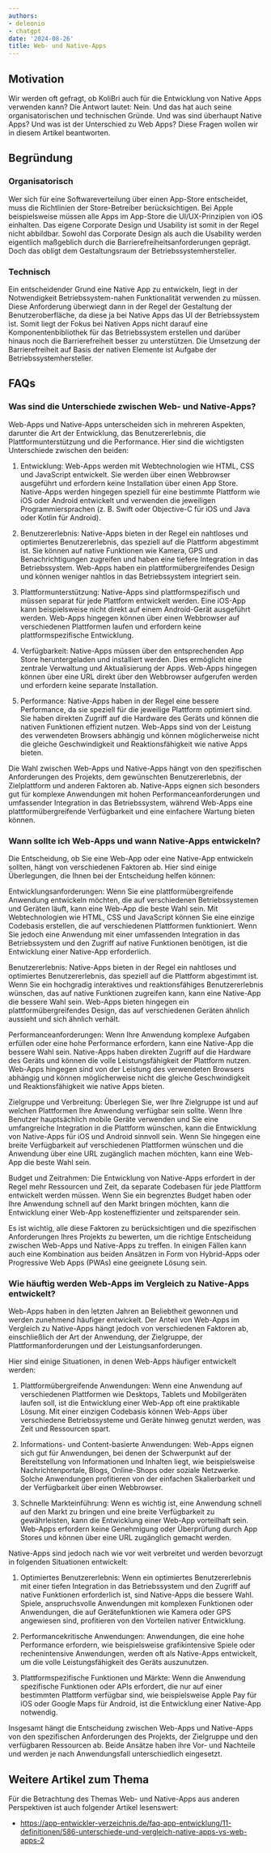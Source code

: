 ```yaml
---
authors:
- deleonio
- chatgpt
date: '2024-08-26'
title: Web- und Native-Apps
---
```




## Motivation

Wir werden oft gefragt, ob KoliBri auch für die Entwicklung von Native Apps verwenden kann? Die Antwort lautet: Nein. Und das hat auch seine organisatorischen und technischen Gründe. Und was sind überhaupt Native Apps? Und was ist der Unterschied zu Web Apps? Diese Fragen wollen wir in diesem Artikel beantworten.

## Begründung

### Organisatorisch

Wer sich für eine Softwareverteilung über einen App-Store entscheidet, muss die Richtlinien der Store-Betreiber berücksichtigen. Bei Apple beispielsweise müssen alle Apps im App-Store die UI/UX-Prinzipien von iOS einhalten. Das eigene Corporate Design und Usability ist somit in der Regel nicht abbildbar. Sowohl das Corporate Design als auch die Usability werden eigentlich maßgeblich durch die Barrierefreiheitsanforderungen geprägt. Doch das obligt dem Gestaltungsraum der Betriebssystemhersteller.

### Technisch

Ein entscheidender Grund eine Native App zu entwickeln, liegt in der Notwendigkeit Betriebssystem-nahen Funktionalität verwenden zu müssen. Diese Anforderung überwiegt dann in der Regel der Gestaltung der Benutzeroberfläche, da diese ja bei Native Apps das UI der Betriebssystem ist. Somit liegt der Fokus bei Nativen Apps nicht darauf eine Komponentenbibliothek für das Betriebssystem erstellen und darüber hinaus noch die Barrierefreiheit besser zu unterstützen. Die Umsetzung der Barrierefreiheit auf Basis der nativen Elemente ist Aufgabe der Betriebssystemhersteller.

## FAQs

### Was sind die Unterschiede zwischen Web- und Native-Apps?

Web-Apps und Native-Apps unterscheiden sich in mehreren Aspekten, darunter die Art der Entwicklung, das Benutzererlebnis, die Plattformunterstützung und die Performance. Hier sind die wichtigsten Unterschiede zwischen den beiden:

1. Entwicklung: Web-Apps werden mit Webtechnologien wie HTML, CSS und JavaScript entwickelt. Sie werden über einen Webbrowser ausgeführt und erfordern keine Installation über einen App Store. Native-Apps werden hingegen speziell für eine bestimmte Plattform wie iOS oder Android entwickelt und verwenden die jeweiligen Programmiersprachen (z. B. Swift oder Objective-C für iOS und Java oder Kotlin für Android).

2. Benutzererlebnis: Native-Apps bieten in der Regel ein nahtloses und optimiertes Benutzererlebnis, das speziell auf die Plattform abgestimmt ist. Sie können auf native Funktionen wie Kamera, GPS und Benachrichtigungen zugreifen und haben eine tiefere Integration in das Betriebssystem. Web-Apps haben ein plattformübergreifendes Design und können weniger nahtlos in das Betriebssystem integriert sein.

3. Plattformunterstützung: Native-Apps sind plattformspezifisch und müssen separat für jede Plattform entwickelt werden. Eine iOS-App kann beispielsweise nicht direkt auf einem Android-Gerät ausgeführt werden. Web-Apps hingegen können über einen Webbrowser auf verschiedenen Plattformen laufen und erfordern keine plattformspezifische Entwicklung.

4. Verfügbarkeit: Native-Apps müssen über den entsprechenden App Store heruntergeladen und installiert werden. Dies ermöglicht eine zentrale Verwaltung und Aktualisierung der Apps. Web-Apps hingegen können über eine URL direkt über den Webbrowser aufgerufen werden und erfordern keine separate Installation.

5. Performance: Native-Apps haben in der Regel eine bessere Performance, da sie speziell für die jeweilige Plattform optimiert sind. Sie haben direkten Zugriff auf die Hardware des Geräts und können die nativen Funktionen effizient nutzen. Web-Apps sind von der Leistung des verwendeten Browsers abhängig und können möglicherweise nicht die gleiche Geschwindigkeit und Reaktionsfähigkeit wie native Apps bieten.

Die Wahl zwischen Web-Apps und Native-Apps hängt von den spezifischen Anforderungen des Projekts, dem gewünschten Benutzererlebnis, der Zielplattform und anderen Faktoren ab. Native-Apps eignen sich besonders gut für komplexe Anwendungen mit hohen Performanceanforderungen und umfassender Integration in das Betriebssystem, während Web-Apps eine plattformübergreifende Verfügbarkeit und eine einfachere Wartung bieten können.

### Wann sollte ich Web-Apps und wann Native-Apps entwickeln?

Die Entscheidung, ob Sie eine Web-App oder eine Native-App entwickeln sollten, hängt von verschiedenen Faktoren ab. Hier sind einige Überlegungen, die Ihnen bei der Entscheidung helfen können:

Entwicklungsanforderungen: Wenn Sie eine plattformübergreifende Anwendung entwickeln möchten, die auf verschiedenen Betriebssystemen und Geräten läuft, kann eine Web-App die beste Wahl sein. Mit Webtechnologien wie HTML, CSS und JavaScript können Sie eine einzige Codebasis erstellen, die auf verschiedenen Plattformen funktioniert. Wenn Sie jedoch eine Anwendung mit einer umfassenden Integration in das Betriebssystem und den Zugriff auf native Funktionen benötigen, ist die Entwicklung einer Native-App erforderlich.

Benutzererlebnis: Native-Apps bieten in der Regel ein nahtloses und optimiertes Benutzererlebnis, das speziell auf die Plattform abgestimmt ist. Wenn Sie ein hochgradig interaktives und reaktionsfähiges Benutzererlebnis wünschen, das auf native Funktionen zugreifen kann, kann eine Native-App die bessere Wahl sein. Web-Apps bieten hingegen ein plattformübergreifendes Design, das auf verschiedenen Geräten ähnlich aussieht und sich ähnlich verhält.

Performanceanforderungen: Wenn Ihre Anwendung komplexe Aufgaben erfüllen oder eine hohe Performance erfordern, kann eine Native-App die bessere Wahl sein. Native-Apps haben direkten Zugriff auf die Hardware des Geräts und können die volle Leistungsfähigkeit der Plattform nutzen. Web-Apps hingegen sind von der Leistung des verwendeten Browsers abhängig und können möglicherweise nicht die gleiche Geschwindigkeit und Reaktionsfähigkeit wie native Apps bieten.

Zielgruppe und Verbreitung: Überlegen Sie, wer Ihre Zielgruppe ist und auf welchen Plattformen Ihre Anwendung verfügbar sein sollte. Wenn Ihre Benutzer hauptsächlich mobile Geräte verwenden und Sie eine umfangreiche Integration in die Plattform wünschen, kann die Entwicklung von Native-Apps für iOS und Android sinnvoll sein. Wenn Sie hingegen eine breite Verfügbarkeit auf verschiedenen Plattformen wünschen und die Anwendung über eine URL zugänglich machen möchten, kann eine Web-App die beste Wahl sein.

Budget und Zeitrahmen: Die Entwicklung von Native-Apps erfordert in der Regel mehr Ressourcen und Zeit, da separate Codebasen für jede Plattform entwickelt werden müssen. Wenn Sie ein begrenztes Budget haben oder Ihre Anwendung schnell auf den Markt bringen möchten, kann die Entwicklung einer Web-App kosteneffizienter und zeitsparender sein.

Es ist wichtig, alle diese Faktoren zu berücksichtigen und die spezifischen Anforderungen Ihres Projekts zu bewerten, um die richtige Entscheidung zwischen Web-Apps und Native-Apps zu treffen. In einigen Fällen kann auch eine Kombination aus beiden Ansätzen in Form von Hybrid-Apps oder Progressive Web Apps (PWAs) eine geeignete Lösung sein.

### Wie häuftig werden Web-Apps im Vergleich zu Native-Apps entwickelt?

Web-Apps haben in den letzten Jahren an Beliebtheit gewonnen und werden zunehmend häufiger entwickelt. Der Anteil von Web-Apps im Vergleich zu Native-Apps hängt jedoch von verschiedenen Faktoren ab, einschließlich der Art der Anwendung, der Zielgruppe, der Plattformanforderungen und der Leistungsanforderungen.

Hier sind einige Situationen, in denen Web-Apps häufiger entwickelt werden:

1. Plattformübergreifende Anwendungen: Wenn eine Anwendung auf verschiedenen Plattformen wie Desktops, Tablets und Mobilgeräten laufen soll, ist die Entwicklung einer Web-App oft eine praktikable Lösung. Mit einer einzigen Codebasis können Web-Apps über verschiedene Betriebssysteme und Geräte hinweg genutzt werden, was Zeit und Ressourcen spart.

2. Informations- und Content-basierte Anwendungen: Web-Apps eignen sich gut für Anwendungen, bei denen der Schwerpunkt auf der Bereitstellung von Informationen und Inhalten liegt, wie beispielsweise Nachrichtenportale, Blogs, Online-Shops oder soziale Netzwerke. Solche Anwendungen profitieren von der einfachen Skalierbarkeit und der Verfügbarkeit über einen Webbrowser.

3. Schnelle Markteinführung: Wenn es wichtig ist, eine Anwendung schnell auf den Markt zu bringen und eine breite Verfügbarkeit zu gewährleisten, kann die Entwicklung einer Web-App vorteilhaft sein. Web-Apps erfordern keine Genehmigung oder Überprüfung durch App Stores und können über eine URL zugänglich gemacht werden.

Native-Apps sind jedoch nach wie vor weit verbreitet und werden bevorzugt in folgenden Situationen entwickelt:

1. Optimiertes Benutzererlebnis: Wenn ein optimiertes Benutzererlebnis mit einer tiefen Integration in das Betriebssystem und den Zugriff auf native Funktionen erforderlich ist, sind Native-Apps die bessere Wahl. Spiele, anspruchsvolle Anwendungen mit komplexen Funktionen oder Anwendungen, die auf Gerätefunktionen wie Kamera oder GPS angewiesen sind, profitieren von den Vorteilen nativer Entwicklung.

2. Performancekritische Anwendungen: Anwendungen, die eine hohe Performance erfordern, wie beispielsweise grafikintensive Spiele oder rechenintensive Anwendungen, werden oft als Native-Apps entwickelt, um die volle Leistungsfähigkeit des Geräts auszunutzen.

3. Plattformspezifische Funktionen und Märkte: Wenn die Anwendung spezifische Funktionen oder APIs erfordert, die nur auf einer bestimmten Plattform verfügbar sind, wie beispielsweise Apple Pay für iOS oder Google Maps für Android, ist die Entwicklung einer Native-App notwendig.

Insgesamt hängt die Entscheidung zwischen Web-Apps und Native-Apps von den spezifischen Anforderungen des Projekts, der Zielgruppe und den verfügbaren Ressourcen ab. Beide Ansätze haben ihre Vor- und Nachteile und werden je nach Anwendungsfall unterschiedlich eingesetzt.

## Weitere Artikel zum Thema

Für die Betrachtung des Themas Web- und Native-Apps aus anderen Perspektiven ist auch folgender Artikel lesenswert:

- https://app-entwickler-verzeichnis.de/faq-app-entwicklung/11-definitionen/586-unterschiede-und-vergleich-native-apps-vs-web-apps-2

